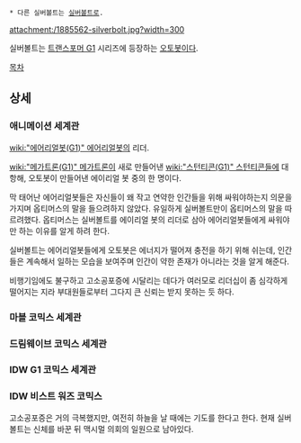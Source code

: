 * 다른 실버볼트는 [[실버볼트]]로.

attachment:/1885562-silverbolt.jpg?width=300

실버볼트는 [[트랜스포머 G1]] 시리즈에 등장하는 [[오토봇]]이다.

[[목차]]

== 상세 ==
=== 애니메이션 세계관 ===
[[wiki:"에어리얼봇(G1)" 에어리얼봇]]의 리더.

[[wiki:"메가트론(G1)" 메가트론]]이 새로 만들어낸 [[wiki:"스턴티콘(G1)" 스턴티콘]]들에 대항해, 오토봇이 만들어낸 에이리얼 봇 중의 한 명이다. 

막 태어난 에어리얼봇들은 자신들이 왜 작고 연약한 인간들을 위해 싸워야하는지 의문을 가지며 옵티머스의 말을 들으려하지 않았다. 유일하게 실버볼트만이 옵티머스의 말을 따르려했다. 옵티머스는 실버볼트를 에이리얼 봇의 리더로 삼아 에어리얼봇들에게 싸워야만 하는 이유를 알게 하려 한다. 

실버볼트는 에어리얼봇들에게 오토봇은 에너지가 떨어져 충전을 하기 위해 쉬는데, 인간들은 계속해서 일하는 모습을 보여주며 인간이 약한 존재가 아니라는 것을 알게 해준다.

비행기임에도 불구하고 고소공포증에 시달리는 데다가 여러모로 리더십이 좀 심각하게 떨어지는 지라 부대원들로부터 그다지 큰 신뢰는 받지 못하는 듯 하다.
=== 마블 코믹스 세계관 ===

=== 드림웨이브 코믹스 세계관 ===

=== IDW G1 코믹스 세계관 ===

=== IDW 비스트 워즈 코믹스 ===
고소공포증은 거의 극복했지만, 여전히 하늘을 날 때에는 기도를 한다고 한다. 현재 실버볼트는 신체를 바꾼 뒤 맥시멀 의회의 일원으로 남아있다.

